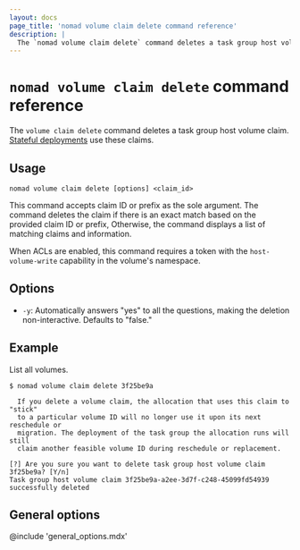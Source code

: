 ```yaml
---
layout: docs
page_title: 'nomad volume claim delete command reference'
description: |
  The `nomad volume claim delete` command deletes a task group host volume claim.
---
```


# `nomad volume claim delete` command reference

The `volume claim delete` command deletes a task group host volume claim.
[Stateful deployments][stateful deployments] use these claims.

## Usage

```plaintext
nomad volume claim delete [options] <claim_id>
```

This command accepts claim ID or prefix as the sole argument. The command
deletes the claim if there is an exact match based on the provided claim
ID or prefix, Otherwise, the command displays a list of matching claims and
information.

When ACLs are enabled, this command requires a token with the
`host-volume-write` capability in the volume's namespace.

## Options

- `-y`: Automatically answers "yes" to all the questions, making the deletion
  non-interactive. Defaults to "false."

## Example

List all volumes.

```shell-session
$ nomad volume claim delete 3f25be9a

  If you delete a volume claim, the allocation that uses this claim to "stick"
  to a particular volume ID will no longer use it upon its next reschedule or
  migration. The deployment of the task group the allocation runs will still
  claim another feasible volume ID during reschedule or replacement.

[?] Are you sure you want to delete task group host volume claim 3f25be9a? [Y/n]
Task group host volume claim 3f25be9a-a2ee-3d7f-c248-45099fd54939 successfully deleted
```

## General options

@include 'general_options.mdx'

[stateful deployments]: /nomad/docs/concepts/stateful-deployments

